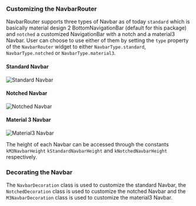 ### Customizing the NavbarRouter

NavbarRouter supports three types of Navbar as of today `standard` which is basically material design 2 BottomNavigationBar (default for this package) and `notched` a customized NavigationBar with a notch and a material3 Navbar. User can choose to use either of them by setting the `type` property of the `NavbarRouter` widget to either `NavbarType.standard`, `NavbarType.notched` or `NavbarType.material3`.

#### Standard Navbar

![Standard Navbar](/assets/navbar-type1.gif)

#### Notched Navbar

![Notched Navbar](/assets/navbar-type2.gif)

#### Material 3 Navbar

![Material3 Navbar](/assets/navbar-type3.gif)

The height of each Navbar can be accessed through the constants `kM3NavbarHeight`
`kStandardNavbarHeight` and `kNotchedNavbarHeight` respectively.

### Decorating the Navbar

The `NavbarDecoration` class is used to customize the standard Navbar, the `NotchedDecoration` class is used to customize the notched Navbar and the `M3NavbarDecoration` class is used to customize the material3 Navbar.
